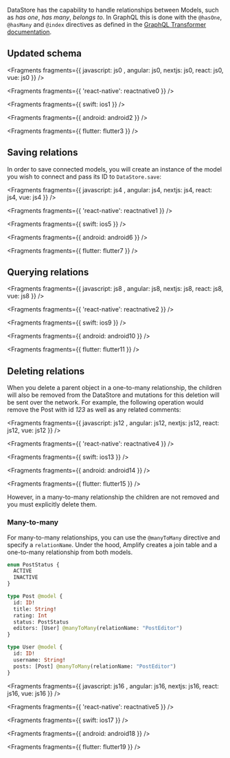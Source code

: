 DataStore has the capability to handle relationships between Models, such as _has one_, _has many_, _belongs to_. In GraphQL this is done with the `@hasOne`, `@hasMany` and `@index` directives as defined in the [GraphQL Transformer documentation](/[platform]/tools/cli/graphqlapi/data-modeling/).

## Updated schema


<Fragments fragments={{  javascript: js0 , angular: js0, nextjs: js0, react: js0, vue: js0 }} />


<Fragments fragments={{ 'react-native': reactnative0 }} />


<Fragments fragments={{ swift: ios1 }} />


<Fragments fragments={{ android: android2 }} />


<Fragments fragments={{ flutter: flutter3 }} />

## Saving relations

In order to save connected models, you will create an instance of the model you wish to connect and pass its ID to `DataStore.save`:


<Fragments fragments={{  javascript: js4 , angular: js4, nextjs: js4, react: js4, vue: js4 }} />


<Fragments fragments={{ 'react-native': reactnative1 }} />


<Fragments fragments={{ swift: ios5 }} />


<Fragments fragments={{ android: android6 }} />


<Fragments fragments={{ flutter: flutter7 }} />

## Querying relations


<Fragments fragments={{  javascript: js8 , angular: js8, nextjs: js8, react: js8, vue: js8 }} />


<Fragments fragments={{ 'react-native': reactnative2 }} />


<Fragments fragments={{ swift: ios9 }} />


<Fragments fragments={{ android: android10 }} />


<Fragments fragments={{ flutter: flutter11 }} />

## Deleting relations

When you delete a parent object in a one-to-many relationship, the children will also be removed from the DataStore and mutations for this deletion will be sent over the network. For example, the following operation would remove the Post with id _123_ as well as any related comments:


<Fragments fragments={{  javascript: js12 , angular: js12, nextjs: js12, react: js12, vue: js12 }} />


<Fragments fragments={{ 'react-native': reactnative4 }} />


<Fragments fragments={{ swift: ios13 }} />


<Fragments fragments={{ android: android14 }} />


<Fragments fragments={{ flutter: flutter15 }} />

However, in a many-to-many relationship the children are not removed and you must explicitly delete them.

### Many-to-many

For many-to-many relationships, you can use the `@manyToMany` directive and specify a `relationName`. Under the hood, Amplify creates a join table and a one-to-many relationship from both models.

```graphql
enum PostStatus {
  ACTIVE
  INACTIVE
}

type Post @model {
  id: ID!
  title: String!
  rating: Int
  status: PostStatus
  editors: [User] @manyToMany(relationName: "PostEditor")
}

type User @model {
  id: ID!
  username: String!
  posts: [Post] @manyToMany(relationName: "PostEditor")
}
```


<Fragments fragments={{  javascript: js16 , angular: js16, nextjs: js16, react: js16, vue: js16 }} />


<Fragments fragments={{ 'react-native': reactnative5 }} />


<Fragments fragments={{ swift: ios17 }} />


<Fragments fragments={{ android: android18 }} />


<Fragments fragments={{ flutter: flutter19 }} />
